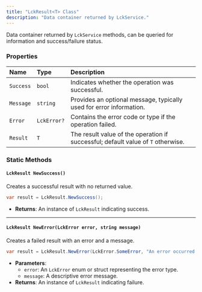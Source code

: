 ```yaml
---
title: "LckResult<T> Class"
description: "Data container returned by LckService."
---
```


Data container returned by `LckService` methods, can be queried for information and success/failure status.

### Properties

| Name      | Type        | Description                                                                      |
| :-------- | :---------- | :------------------------------------------------------------------------------- |
| `Success` | `bool`      | Indicates whether the operation was successful.                                  |
| `Message` | `string`    | Provides an optional message, typically used for error information.              |
| `Error`   | `LckError?` | Contains the error code or type if the operation failed.                         |
| `Result`  | `T`         | The result value of the operation if successful; default value of `T` otherwise. |

### Static Methods

#### `LckResult NewSuccess()`

Creates a successful result with no returned value.

```c#
var result = LckResult.NewSuccess();
```

- **Returns**: An instance of `LckResult` indicating success.

---

#### `LckResult NewError(LckError error, string message)`

Creates a failed result with an error and a message.

```c#
var result = LckResult.NewError(LckError.SomeError, "An error occurred.");
```

- **Parameters**:
  - `error`: An `LckError` enum or struct representing the error type.
  - `message`: A descriptive error message.
- **Returns**: An instance of `LckResult` indicating failure.